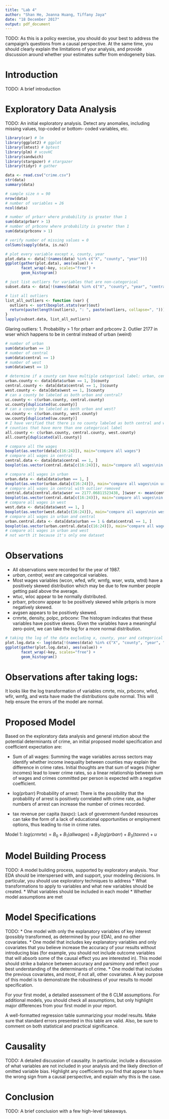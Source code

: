 ```yaml
---
title: "Lab 4"
author: "Shan He, Joanna Huang, Tiffany Jaya"
date: "18 December 2017"
output: pdf_document
---
```


TODO: As this is a policy exercise, you should do your best to address the campaign’s questions from a causal perspective. At the same time, you should clearly explain the limitations of your analysis, and provide discussion around whether your estimates suffer from endogeneity bias.

# Introduction 

TODO: A brief introduction

# Exploratory Data Analysis

TODO: An initial exploratory analysis. Detect any anomalies, including missing values, top-coded or bottom- coded variables, etc.


```r
library(car) # lm
library(ggplot2) # ggplot
library(lmtest) # bptest
library(plm) # vcovHC
library(sandwich) 
library(stargazer) # stargazer
library(tidyr) # gather
```

```r
data <- read.csv("crime.csv")
str(data)
summary(data)
```

```r
# sample size n = 90
nrow(data)
# number of variables = 26
ncol(data)
```

```r
# number of prbarr where probability is greater than 1
sum(data$prbarr > 1)
# number of prbconv where probability is greater than 1
sum(data$prbconv > 1)
```

```r
# verify number of missing values = 0
colSums(sapply(data, is.na))
```

```r
# plot every variable except x, county, year
plot.data <- data[!(names(data) %in% c("X", "county", "year"))]
ggplot(gather(plot.data), aes(value)) + 
       facet_wrap(~key, scales="free") + 
       geom_histogram()
```

```r
# just list outliers for variables that are non-categorical
subset.data <- data[!(names(data) %in% c("X", "county", "year", "central", "urban", "west"))]

# list all outliers
list_all_outliers <- function (var) {
  outliers <- sort(boxplot.stats(var)$out)
  return(paste(length(outliers), ": ", paste(outliers, collapse=", ")))
}
lapply(subset.data, list_all_outliers)
```

Glaring outliers:
1. Probability > 1 for prbarr and prbconv
2. Outlier 2177 in wser which happens to be in central instead of urban (weird)

```r
# number of urban
sum(data$urban == 1)
# number of central
sum(data$central == 1)
# number of west
sum(data$west == 1)
```

```r
# determine if a county can have multiple categorical label: urban, central, west
urban.county <- data[data$urban == 1, ]$county
central.county <- data[data$central == 1, ]$county
west.county <- data[data$west == 1, ]$county
# can a county be labeled as both urban and central?
uc.county <- c(urban.county, central.county)
uc.county[duplicated(uc.county)]
# can a county be labeled as both urban and west?
uw.county <- c(urban.county, west.county)
uw.county[duplicated(uw.county)]
# I have verified that there is no county labeled as both central and west
# counties that have more than one categorical label
all.county <- c(urban.county, central.county, west.county)
all.county[duplicated(all.county)]
```

```r
# compare all the wages
boxplot(as.vector(data[c(16:24)]), main="compare all wages")
# compare all wages in central 
central.data <- data[data$central == 1, ]
boxplot(as.vector(central.data[c(16:24)]), main="compare all wages\nin central")
```

```r
# compare all wages in urban 
urban.data <- data[data$urban == 1, ]
boxplot(as.vector(urban.data[c(16:24)]), main="compare all wages\nin urban")
# compare all wages in central with outlier removed
central.data[central.data$wser == 2177.06811523438, ]$wser <- mean(central.data$wser)
boxplot(as.vector(central.data[c(16:24)]), main="compare all wages\nin central")
# compare all wages in west
west.data <- data[data$west == 1, ]
boxplot(as.vector(west.data[c(16:24)]), main="compare all wages\nin west")
# compare all wages in urban and central
urban.central.data <- data[data$urban == 1 & data$central == 1, ]
boxplot(as.vector(urban.central.data[c(16:24)]), main="compare all wages\nin urban central")
# compare all wages in urban and west
# not worth it because it's only one dataset
```



# Observations
- All observations were recorded for the year of 1987. 
- $urban$, $central$, $west$ are categorical variables.
- Most wages variables (wcon, wfed, wfir, wmfg, wser, wsta, wtrd) have a positively skewed distribution which may be due to few number people getting paid above the average. 
- wtuc, wloc appear to be normally distributed.
- prbarr, prbconv appear to be positively skewed while prbpris is more negatively skewed.
- avgsen appears to be positively skewed.
- crmrte, density, polpc, prbconv: The histogram indicates that these variables have positive skews. Given the variables have a meaningful zero-point, we can take the log for a more normal distribution.

```r
# taking the log of the data excluding x, county, year and categorical variables
plot.log.data <- log(data[!(names(data) %in% c("X", "county", "year", "urban", "central", "west"))])
ggplot(gather(plot.log.data), aes(value)) + 
       facet_wrap(~key, scales="free") + 
       geom_histogram()
```
# Observations after taking logs:
It looks like the log transformation of variables cmrte, mix, prbconv, wfed, wfir, wmfg, and wsta have made the distributions quite normal. This will help ensure the errors of the model are normal.

# Proposed Model
Based on the exploratory data analysis and general intution about the potential determinants of crime, an initial proposed model specification and coefficient expectation are:

- Sum of all wages: Summing the wage variables across sectors may identify whether income inequality between counties may explain the difference in crime rates. Initial thoughts are that sum of wages (higher incomes) lead to lower crime rates, so a linear relationship between sum of wages and crimes committed per person is expected with a negative coefficient.

- log(prbarr) Probability of arrest: There is the possibility that the probability of arrest is positively correlated with crime rate, as higher numbers of arrest can increase the number of crimes recorded.

- tax revenue per capita (taxpc): Lack of government-funded resources can take the form of a lack of educational opportunities or employment options, thus leading to rise in crime rates.

Model 1:
$log(crmrte) = B_0 + B_1(allwages) + B_2log(prbarr) + B_3(taxrev)+u$


# Model Building Process

TODO: A model building process, supported by exploratory analysis. Your EDA should be interspersed with, and support, your modeling decisions. In particular, you should use exploratory techniques to address
* What transformations to apply to variables and what new variables should be created.
* What variables should be included in each model
* Whether model assumptions are met

# Model Specifications

TODO: 
* One model with only the explanatory variables of key interest (possibly transformed, as determined by your EDA), and no other covariates.
* One model that includes key explanatory variables and only covariates that you believe increase the accuracy of your results without introducing bias (for example, you should not include outcome variables that will absorb some of the causal effect you are interested in). This model should strike a balance between accuracy and parsimony and reflect your best understanding of the determinants of crime.
* One model that includes the previous covariates, and most, if not all, other covariates. A key purpose of this model is to demonstrate the robustness of your results to model specification.

For your first model, a detailed assessment of the 6 CLM assumptions. For additional models, you should check all assumptions, but only highlight major differences from your first model in your report.

A well-formatted regression table summarizing your model results. Make sure that standard errors presented in this table are valid. Also, be sure to comment on both statistical and practical significance.

# Causality

TODO: A detailed discussion of causality. In particular, include a discussion of what variables are not included in your analysis and the likely direction of omitted variable bias. Highlight any coefficients you find that appear to have the wrong sign from a causal perspective, and explain why this is the case.

# Conclusion

TODO: A brief conclusion with a few high-level takeaways.
